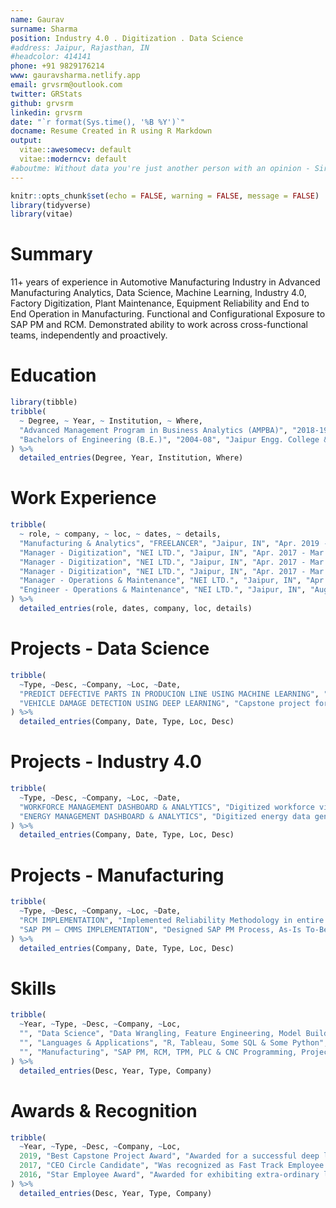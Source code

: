 ---
name: Gaurav
surname: Sharma
position: Industry 4.0 . Digitization . Data Science 
#address: Jaipur, Rajasthan, IN
#headcolor: 414141
phone: +91 9829176214
www: gauravsharma.netlify.app
email: grvsrm@outlook.com
twitter: GRStats
github: grvsrm
linkedin: grvsrm
date: "`r format(Sys.time(), '%B %Y')`"
docname: Resume Created in R using R Markdown
output:
  vitae::awesomecv: default
  vitae::moderncv: default
#aboutme: Without data you're just another person with an opinion - Sir W. Edwards Deming
---

```{r setup, include=FALSE}
knitr::opts_chunk$set(echo = FALSE, warning = FALSE, message = FALSE)
library(tidyverse)
library(vitae)
```

# Summary

11+ years of experience in Automotive Manufacturing Industry in Advanced Manufacturing Analytics, Data Science, Machine Learning, Industry 4.0, Factory Digitization, Plant Maintenance, Equipment Reliability and End to End Operation in Manufacturing. Functional and Configurational Exposure to SAP PM and RCM. Demonstrated ability to work across cross-functional teams, independently and proactively.

# Education

```{r}
library(tibble)
tribble(
  ~ Degree, ~ Year, ~ Institution, ~ Where,
  "Advanced Management Program in Business Analytics (AMPBA)", "2018-19", "Indian School of Business", "Hyderabad, IN",
  "Bachelors of Engineering (B.E.)", "2004-08", "Jaipur Engg. College & Research Centre, University of Rajasthan", "Jaipur, IN"
) %>% 
  detailed_entries(Degree, Year, Institution, Where)
```

# Work Experience

```{r}
tribble(
  ~ role, ~ company, ~ loc, ~ dates, ~ details,
  "Manufacturing & Analytics", "FREELANCER", "Jaipur, IN", "Apr. 2019 - Present", "Independent Assignments related to Manufacturing and Business Analytics",
  "Manager - Digitization", "NEI LTD.", "Jaipur, IN", "Apr. 2017 - Mar. 2019", "Responsible for driving Digitization and Data Science Projects under Smart Factory Initiative. Building PoCs and Manufacturing Analytics use cases in manufacturing shop floor using advanced statistical and modern machine learning (supervised and unsupervised) methods",
  "Manager - Digitization", "NEI LTD.", "Jaipur, IN", "Apr. 2017 - Mar. 2019", "Responsible for scaling analytical capabilities across manufacturing value chain. Converting Business Challenges into Analytical Problems and implement solutions independently. Responsible for bridging the gap between implementation partners and senior management in terms of requirement freezing and project management and KPI monitoring.",
  "Manager - Digitization", "NEI LTD.", "Jaipur, IN", "Apr. 2017 - Mar. 2019", "Data Mining & building ML Models – Prediction, Classification, Clustering, Time Series Forecasting, Simulation using Statistical Computer Language R/Python to draw inferences and conclusions from large data samples. Hands on experience of working on Data pre-processing, Feature Engineering, building Machine Learning Models and Ensembles, Hyperparameter tuning.",
  "Manager - Operations & Maintenance", "NEI LTD.", "Jaipur, IN", "Apr. 2013 - Mar. 2017", "Responsible for achieving /surpassing departmental KPIs such as Availability, MTTR, MTBF by using continuous improvement (TPM/TQM) tools and methodologies. executing improvement projects and new equipment installations, adherence to TPM standards., reduce downtime and maintenance cost, identification and execution of cost reduction projects.",
  "Engineer - Operations & Maintenance", "NEI LTD.", "Jaipur, IN", "Aug. 2008 - Mar. 2013", "Full operational responsibility of electronic maintenance & planning of Industrial Equipment and Machinery, Robotics Automation, Industrial Automation, PLC Data Acquisition System. Overall responsible for department’s planned and unplanned maintenance program which includes breakdown, preventive and predictive maintenance planning and execution."
) %>% 
  detailed_entries(role, dates, company, loc, details)
```
# Projects - Data Science

```{r}
tribble(
  ~Type, ~Desc, ~Company, ~Loc, ~Date,
  "PREDICT DEFECTIVE PARTS IN PRODUCION LINE USING MACHINE LEARNING", "A successful PoC to detect parts that may fail the quality control test. High dimensional event and measurement data coming from various machines was used. A two-step approach of clustering and decsion tree to create clustred models was used for prediction.", "NEI LTD.", "Jaipur,IN", "",
  "VEHICLE DAMAGE DETECTION USING DEEP LEARNING", "Capstone project for an auto insurance startup to create a business workflow on how to detect damage using deep learning (Faster RCNN and Mask RCNN Models) and predict the cost of repair beforehand to assist the insurance provider in minimizing the overall turnaround time. Won Best Capstone Award for successful PoC in ISB.", "NEI LTD.", "Jaipur,IN", ""
) %>% 
  detailed_entries(Company, Date, Type, Loc, Desc)
```

# Projects - Industry 4.0

```{r}
tribble(
  ~Type, ~Desc, ~Company, ~Loc, ~Date,
  "WORKFORCE MANAGEMENT DASHBOARD & ANALYTICS", "Digitized workforce visibility in the entire plant. Implemented for white- and blue-collar employees. Created the entire cyberinfrastructure and a real-time dashboard that updates the supervisors and managers on availability of skilled workforce available in shift and also provide suggestions based on man-machine skill matching to minimize losses occurring due to skilled workforce unavailability. Lead change management.", "NEI LTD.", "Jaipur,IN", "",
  "ENERGY MANAGEMENT DASHBOARD & ANALYTICS", "Digitized energy data generation and collection workflow. Implemented a real time dashboard for different management levels. Intelligent features such as event triggering using anomaly detection and automated MIS", "NEI LTD.", "Jaipur,IN", ""
) %>% 
  detailed_entries(Company, Date, Type, Loc, Desc)
```

# Projects - Manufacturing

```{r}
tribble(
  ~Type, ~Desc, ~Company, ~Loc, ~Date,
  "RCM IMPLEMENTATION", "Implemented Reliability Methodology in entire plant over across 1500 equipment. Drove entire project, ABC Analysis, conducted failure mode effect analysis (FMEA), performed asset criticalities, equipment cares strategies and maintenance policies to make reliability predictions for complete plant. Increased productivity by 21% on model lines. Lead change management.", "NEI LTD.", "Jaipur,IN", "",
  "SAP PM – CMMS IMPLEMENTATION", "Designed SAP PM Process, As-Is To-Be Mapping, prepared master data for the Plant such as Functional Locations, Equipment & Sub-equipment, BOMs, Planner Groups, Work Centers, Measuring Points, Counters, Tasks Lists, Maintenance Packages, Maintenance Plans, Notifications, Breakdown & Preventive Orders. Achieved 90% process digitization. Lead change management.", "NEI LTD.", "Jaipur,IN", "",
) %>% 
  detailed_entries(Company, Date, Type, Loc, Desc)
```

<!-- Use following lines if you want a simple format to put -->
<!-- # Skills -->

<!-- ## Data Science -->

<!-- * Data Wrangling, Feature Engineering, Data Visualization, Machine Learning, Statistical Analysis -->

<!-- ## Languages & Applications -->

<!-- * R, Tableau, Some SQL & Python -->

<!-- ## Manufacturing -->

<!-- * SAP PM, RCM, TPM, PLC & CNC Programming, Project Management, Change Management  -->

# Skills

```{r}
tribble(
  ~Year, ~Type, ~Desc, ~Company, ~Loc,
  "", "Data Science", "Data Wrangling, Feature Engineering, Model Building, Data Visualization, Machine Learning, Statistical Analysis", "", "",
  "", "Languages & Applications", "R, Tableau, Some SQL & Some Python", "", "",
  "", "Manufacturing", "SAP PM, RCM, TPM, PLC & CNC Programming, Project Management, Change Management", "", "",
) %>% 
  detailed_entries(Desc, Year, Type, Company)
```

# Awards & Recognition

```{r}
tribble(
  ~Year, ~Type, ~Desc, ~Company, ~Loc,
  2019, "Best Capstone Project Award", "Awarded for a successful deep learning PoC with an auto insurance startup", "ISB", "Hyderbad,IN",
  2017, "CEO Circle Candidate", "Was recognized as Fast Track Employee in NEI Ltd.", "NEI LTD.", "Jaipur,IN",
  2016, "Star Employee Award", "Awarded for exhibiting extra-ordinary leadership skills at workplace", "NEI LTD.", "Jaipur,IN",
) %>% 
  detailed_entries(Desc, Year, Type, Company)
```


